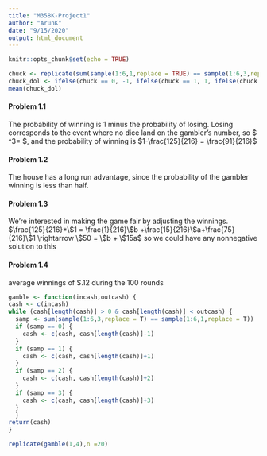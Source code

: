 ```yaml
---
title: "M358K-Project1"
author: "ArunK"
date: "9/15/2020"
output: html_document
---
```


```r
knitr::opts_chunk$set(echo = TRUE)
```

```r
chuck <- replicate(sum(sample(1:6,1,replace = TRUE) == sample(1:6,3,replace = TRUE)), n =100)
chuck_dol <- ifelse(chuck == 0, -1, ifelse(chuck == 1, 1, ifelse(chuck == 2,2,ifelse(chuck==3,3,0))))
mean(chuck_dol)
```
#### Problem 1.1 
The probability of winning is 1 minus the probability of losing. Losing corresponds to the event where no dice land on the gambler's number, so $ \frac{5}{6}^3= \frac{125}{216}$, and the probability of winning is $1-\frac{125}{216} = \frac{91}{216}$

#### Problem 1.2 
The house has a long run advantage, since the probability of the gambler winning is less than half.

#### Problem 1.3 
We're interested in making the game fair by adjusting the winnings.
$\frac{125}{216}*\$1 = \frac{1}{216}\$b +\frac{15}{216}\$a+\frac{75}{216}\$1 \rightarrow \$50 = \$b + \$15a$
so we could have any nonnegative solution to this 

#### Problem 1.4
average winnings of $.12 during the 100 rounds

```r
gamble <- function(incash,outcash) {
cash <- c(incash)
while (cash[length(cash)] > 0 & cash[length(cash)] < outcash) {
  samp <- sum(sample(1:6,3,replace = T) == sample(1:6,1,replace = T))
  if (samp == 0) {
    cash <- c(cash, cash[length(cash)]-1)
  }
  if (samp == 1) {
    cash <- c(cash, cash[length(cash)]+1)
  }
  if (samp == 2) {
    cash <- c(cash, cash[length(cash)]+2)
  }
  if (samp == 3) {
    cash <- c(cash, cash[length(cash)]+3)
  }
  } 
return(cash)
}

replicate(gamble(1,4),n =20)
```


